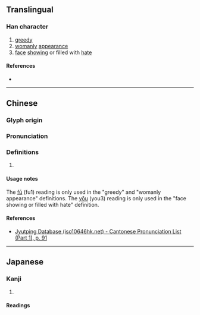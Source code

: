 {{character info/new}}
==Translingual==

===Han character===
{{Han char|rn=38|rad=女|as=04|sn=7|four=|canj=VQO|ids=⿰女夫}}

# [[greedy]]
# [[womanly]] [[appearance]]
# [[face]] [[showing]] or filled with [[hate]]

====References====
* {{Han ref|kx=0256.070|dkj=06073|dj=0520.060|hdz=21029.100|uh=598B|ud=22923}}

----

==Chinese==
{{zh-forms}}

===Glyph origin===
{{Han etym}}

===Pronunciation===
{{zh-pron
|m=fū,yōu
|c=fu1
|mc=y
|oc=y
|cat=
}}

===Definitions===
{{zh-hanzi}}

# {{rfdef|zh}}

====Usage notes====
The [[fū]] (fu1) reading is only used in the "greedy" and "womanly appearance" definitions. The [[yōu]] (you3) reading is only used in the "face showing or filled with hate" definition.

====References====
* [http://www.iso10646hk.net/jp/document/download.jsp Jyutping Database (iso10646hk.net) - Cantonese Pronunciation List (Part 1), p. 91]

----

==Japanese==

===Kanji===
{{ja-kanji|grade=|rs=女04}}

# {{defn|lang=ja|sort=女04}}

====Readings====
{{ja-readings|on=[[ふ]] (fu), [[よう]] (yō), [[う]] (u)|kun=[[むさぼるさま]] (musaborusama), [[せ]] (se), [[せうと]] (seuto)}}